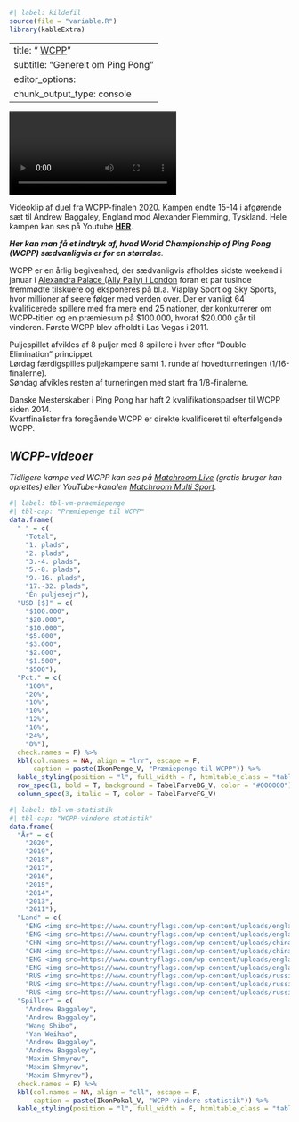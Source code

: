 ```r
#| label: kildefil
source(file = "variable.R")
library(kableExtra)
```

---
title: "<iconify-icon icon=mdi:earth></iconify-icon> <u>WCPP</u>"
subtitle: "Generelt om Ping Pong"
editor_options: 
  chunk_output_type: console
---

::: {#fig-cover layout="[[2, -1]]"}
![](filer/generelt/wcpp-finale-2020.mp4)

Videoklip af duel fra WCPP-finalen 2020. Kampen endte 15-14 i afgørende sæt til Andrew Baggaley, England mod Alexander Flemming, Tyskland. Hele kampen kan ses på Youtube [<b>HER</b>](https://www.youtube.com/watch?v=q2f9eDg8WHo){target="_blank"}.
:::

***Her kan man få et indtryk af, hvad World Championship of Ping Pong (WCPP) sædvanligvis er for en størrelse**.*

WCPP er en årlig begivenhed, der sædvanligvis afholdes sidste weekend i januar i [Alexandra Palace (Ally Pally) i London](https://www.google.dk/maps/place/Alexandra+Palace/@51.5941783,-0.132962,17z/data=!3m1!4b1!4m5!3m4!1s0x48761bd75310a7cd:0x9a38677b79460879!8m2!3d51.5941783!4d-0.1307733){target="_blank"} foran et par tusinde fremmødte tilskuere og eksponeres på bl.a. Viaplay Sport og Sky Sports, hvor millioner af seere følger med verden over. Der er vanligt 64 kvalificerede spillere med fra mere end 25 nationer, der konkurrerer om WCPP-titlen og en præmiesum på \$100.000, hvoraf \$20.000 går til vinderen. Første WCPP blev afholdt i Las Vegas i 2011.

Puljespillet afvikles af 8 puljer med 8 spillere i hver efter "Double Elimination" princippet.\
Lørdag færdigspilles puljekampene samt 1. runde af hovedturneringen (1/16-finalerne).\
Søndag afvikles resten af turneringen med start fra 1/8-finalerne.

Danske Mesterskaber i Ping Pong har haft 2 kvalifikationspadser til WCPP siden 2014.\
Kvartfinalister fra foregående WCPP er direkte kvalificeret til efterfølgende WCPP.

::: {.callout-note style="font-style:italic"}
## WCPP-videoer

Tidligere kampe ved WCPP kan ses på [Matchroom Live](https://matchroom.live/sports/ping_pong){target="_blank"} (gratis bruger kan oprettes) eller YouTube-kanalen [Matchroom Multi Sport](https://www.youtube.com/channel/UCQ8cM7o5Gu9l9G3fDP5Xpsg){target="_blank"}.
:::

::: {layout-ncol="2"}
```r
#| label: tbl-vm-praemiepenge
#| tbl-cap: "Præmiepenge til WCPP"
data.frame(
  " " = c(
    "Total",
    "1. plads",
    "2. plads",
    "3.-4. plads",
    "5.-8. plads",
    "9.-16. plads",
    "17.-32. plads",
    "Én puljesejr"),
  "USD [$]" = c(
    "$100.000",
    "$20.000",
    "$10.000",
    "$5.000",
    "$3.000",
    "$2.000",
    "$1.500",
    "$500"),
  "Pct." = c(
    "100%",
    "20%",
    "10%",
    "10%",
    "12%",
    "16%",
    "24%",
    "8%"),
  check.names = F) %>%
  kbl(col.names = NA, align = "lrr", escape = F,
      caption = paste(IkonPenge_V, "Præmiepenge til WCPP")) %>%
  kable_styling(position = "l", full_width = F, htmltable_class = "table-condensed") %>%
  row_spec(1, bold = T, background = TabelFarveBG_V, color = "#000000") %>%
  column_spec(3, italic = T, color = TabelFarveFG_V)
```

```r
#| label: tbl-vm-statistik
#| tbl-cap: "WCPP-vindere statistik"
data.frame(
  "År" = c(
    "2020",
    "2019",
    "2018",
    "2017",
    "2016",
    "2015",
    "2014",
    "2013",
    "2011"),
  "Land" = c(
    "ENG <img src=https://www.countryflags.com/wp-content/uploads/england-flag-jpg-xl.jpg height=11>",
    "ENG <img src=https://www.countryflags.com/wp-content/uploads/england-flag-jpg-xl.jpg height=11>",
    "CHN <img src=https://www.countryflags.com/wp-content/uploads/china-flag-png-large.png height=11>",
    "CHN <img src=https://www.countryflags.com/wp-content/uploads/china-flag-png-large.png height=11>",
    "ENG <img src=https://www.countryflags.com/wp-content/uploads/england-flag-jpg-xl.jpg height=11>",
    "ENG <img src=https://www.countryflags.com/wp-content/uploads/england-flag-jpg-xl.jpg height=11>",
    "RUS <img src=https://www.countryflags.com/wp-content/uploads/russia-flag-png-large.png height=11>",
    "RUS <img src=https://www.countryflags.com/wp-content/uploads/russia-flag-png-large.png height=11>",
    "RUS <img src=https://www.countryflags.com/wp-content/uploads/russia-flag-png-large.png height=11>"),
  "Spiller" = c(
    "Andrew Baggaley",
    "Andrew Baggaley",
    "Wang Shibo",
    "Yan Weihao",
    "Andrew Baggaley",
    "Andrew Baggaley",
    "Maxim Shmyrev",
    "Maxim Shmyrev",
    "Maxim Shmyrev"),
  check.names = F) %>%
  kbl(col.names = NA, align = "cll", escape = F,
      caption = paste(IkonPokal_V, "WCPP-vindere statistik")) %>%
  kable_styling(position = "l", full_width = F, htmltable_class = "table-condensed")
```
:::